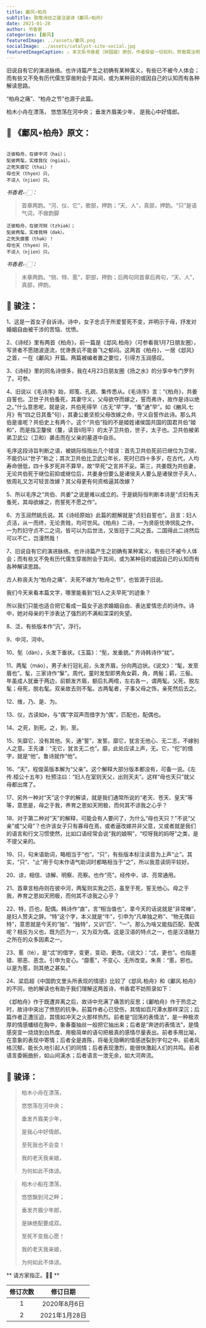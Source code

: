 ```yaml
---
title: 鄘风∘柏舟
subTitle: 致敬诗经之骏注骏译《鄘风∘柏舟》 
date: 2021-01-28 
author: 书香君
categories: [鄘风]
featuredImage: ../assets/鄘风.png
socialImage: ../assets/catalyst-site-social.jpg
featuredImageCaption: ⚠️️ 本文系书香君（钟国骏）原创，作者保留一切权利，转载需注明出处。
---
```


旧说自有它的演进脉络。也许诗篇产生之初确有某种寓义，有些已不被今人体会；而有些又不免有历代儒生穿凿附会于其间，或为某种目的或因自己的认知而有各种解读思路。

“柏舟之痛”、“柏舟之节”也源于此篇。

柏木小舟在漂荡，
悠悠荡在河中央；
垂发齐眉美少年，
是我心中好情郎。

## 🌼 《鄘风∘柏舟》原文：
```

泛彼柏舟，在彼中河（hai）；
髧彼两髦，实维我仪（ngiai）。
之死矢靡它（thai）！
母也天（thyen）只，
不谅人（njien）只。

```
*书香君👉🏻：* 

> 首章两韵。“河、仪、它”，歌部，押韵；“天、人”，真部，押韵。“只”是语气词，不做韵脚

```
泛彼柏舟，在彼河侧（tzhiək）；
髧彼两髦，实维我特（dək）。
之死矢靡慝（thək）！
母也天（thyen）只，
不谅人（njien）只。

```
*书香君👉🏻：* 

> 末章两韵。“侧、特、慝”，职部，押韵；后两句同首章后两句，“天、人”，真部，押韵。

## 🍁️ 骏注：

1、这是一首女子自诉诗。诗中，女子忠贞于所爱誓死不变，并明示于母，抒发对婚姻自由被干涉的苦恼、忧愤。

2、《诗经》里有两首《柏舟》，前一篇是《邶风.柏舟》（可参看我1月7日朋友圈），写贤者不愿随波逐流，忧谗畏讥不能奋飞之郁闷。这两首《柏舟》，一居《邶风》之首，一在《鄘风》开篇。两篇被编者置之要位，引得方玉润感叹。

3、《诗经》里的同名诗很多，我在4月23日朋友圈《扬之水》的分享中专门罗列了。可参。

4、旧说以《毛诗序》始，郑笺、孔疏、集传悉从。《毛诗序》言：“《柏舟》，共姜自誓也。卫世子共伯蚤死，其妻守义，父母欲夺而嫁之，誓而弗许，故作是诗以绝之。”什么意思呢，就是说，共伯死得早（古无“早”字，“蚤”通“早”。如《豳风.七月》有“四之日其蚤”句），其妻公姜坚拒父母改嫁之命，守义自誓作此诗。那么共伯是谁呢？共伯史上有两个。这个“共伯”指的不是姬姓诸侯国共国的国君共伯“姬和”，而是指卫釐侯（釐，读音li阳平）的太子卫共伯，世子，太子也。卫共伯被弟弟卫武公（卫和）袭击而在父亲的墓道中自杀。

毛序这段诗旨判断之语，被姚际恒指出几个错误：首先卫共伯死前已继位为卫侯，不能仍以“世子”称之；其次卫共伯比卫武公年长，死时已四十多岁，在古代，人均寿命很低，四十多岁死并不算早，故“早死”之言并不妥。第三，共姜既为共伯妻，无论共伯死于继位前抑或继位后，共姜身份要么是诸侯夫人要么是诸侯世子夫人，依周礼又怎可轻言改嫁？其父母更有何资格逼其改嫁？

5、所以毛序之“共伯、共姜”之说是难以成立的。于是姚际恒判断本诗是“贞妇有夫蚤死，其母欲嫁之，而誓死不愿之作”。

6、方玉润然姚氏说。其《诗经原始》此篇的题解就是“贞妇自誓也”。且言：妇人贞洁，从一而终，无论贵贱，均可世风。《柏舟》二诗，一为贤臣忧谗悯乱之作，一为烈妇守贞不二之词，皆可以为后世法，又皆冠于二风之首。二国得此二诗然后可以不亡，岂漫然哉！

7、旧说自有它的演进脉络。也许诗篇产生之初确有某种寓义，有些已不被今人体会；而有些又不免有历代儒生穿凿附会于其间，或为某种目的或因自己的认知而有各种解读思路。

古人称丧夫为“柏舟之痛”、夫死不嫁为“柏舟之节”，也皆源于旧说。

我们今天来看本篇文字，哪里能看到“妇人之夫早死”的迹象？

所以我们只能也适合把它看成一篇女子追求婚姻自由、表达爱情忠贞的诗作。诗中，她对母亲的干涉表达了强烈的不满和深深的失望。

8、泛，有些版本作“汎”。浮行。

9、中河，河中。

10、髧（dàn），头发下垂状。《玉篇》：“髧，发垂貌。” 齐诗韩诗作“紞”。

11、两髦（máo），男子未行冠礼前，头发齐眉，分向两边状。《说文》：“髦，发至眉也”。髦，三家诗作“髳”。周代，童时发型即男角女羁，角，两髻；羁，三髻。年虽成人犹垂于两边，前额发齐眉，额后扎两绺，左右各一，谓两髦。父死，脱左髦；母死，脱右髦。双亲故去则不髦。古两髦者，子事父母之饰，亲死然后去之。

12、维，乃、是、为。

13、仪，古读如e，与“偶”字双声而借字为“偶”，匹配也，配偶也。

14、之死，到死。之，到，至。

15、矢靡它，没有其他。矢，通“誓”，发誓。靡它，犹言无他心、无二志，不嫁别人之意。王先谦：“无它，犹言无二也”。靡，此处应读上声，无。它，“佗”的借字，就是“他”。鲁诗就作“他”。

16、“天”，程俊英版本解为“父亲”。这个解释大部分版本都没有，可备一说。《左传.桓公十五年》杜预注曰：“妇人在室则天父，出则天夫”。这样“母也天只”就父母都出席了。

17、另外一种对“天”这个字的解读，就是我们通常所说的“老天、苍天、皇天”等等，意思是，母之于我，养育之恩如天罔极，而何其不谅我之心乎？

18、对于第二种对“天”的解释，可能会有人要问了，为什么“母也天只？”不说“父亲”或“父母”？也许该女子只有寡母在焉，或者逼改嫁并非父意，又或者就是我们的语言和行文习惯使然，比如口语经常会说“我的娘啊”，“哎呀我的妈呀”之类，是不提父亲的。

19、只，句末语助词，略相当于“也”。“只”，有些版本标注读音为上声“止”。其实，“只”、“止”用于句末作语气助词时都略相当于“之”，所以我意读阴平较好。

20、谅，相信、谅解、明察、亮察。也作“亮”。经传中，谅、亮常通用。

21、首章言柏舟则在彼中河，两髦则实我之匹，虽至于死，誓无他心。母之于我，养育之恩如天罔极，而何其不谅我之心乎？

22、特，匹也，配偶。韩诗作“直”，言“相当值也”。拿今天的话说就是“非常棒”，是妇人赞夫之辞。“特”这个字，本义就是“牛”，引申为“凡单独之称”、“物无偶曰特”，意思就是今天的“独”、“独特”，又训“匹”、“一”。那么为啥又能指匹配、配偶呢？相反为义也，既为匹为一，又为双为偶。这是汉语的特点之一，也是汉语魅力之所在的众多因素之一。

23、慝（tè），是“忒”的借字，变更，变动，更改。《说文》：“忒，更也”。也指差错、邪恶、恶念。引申为变心。“靡慝”，不变心、无所改变。朱熹：“慝，邪也。以是为慝，则其绝之甚矣。”

24、梁启超《中国韵文里头所表现的情感》比较了《邶风.柏舟》和《鄘风.柏舟》的不同，他的解读也有助于我们理解这两首诗，书香君不妨照录如下：

《邶柏舟》作于既遭弃离之后，故诗中充满了痛苦的反思；《鄘柏舟》作于热恋之时，故诗中突出了愤怒的抗争。前篇作者心已受伤，其情如百尺潭水那样深沉；后篇作者正遭压迫，其情如冲天之火那样热烈。前者是“回荡的表情法”，是一种极浓厚的情感蟠结在胸中，象春蚕抽丝一般把它抽出来；后者是“奔迸的表情法”，是情感突变一烧烧到白热度、用极简单的语句把极真的感情尽量表出。前者多用比喻，在意象的表现中寄情；后者全是直陈，将毫无隐瞒的情感迸裂到字句之中。前者风格沉郁，能长久地引起人们的同情；后者表现激烈，能很快激起人们的共鸣。前者语言委婉曲折，如山间溪水；后者语言一泄无余，如大河奔流。

## 🍁️ 骏译：

> 柏木小舟在漂荡，
> 
> 悠悠荡在河中央；
> 
> 垂发齐眉美少年，
> 
> 是我心中好情郎。
> 
> 至死我也不会变！
> 
> 我的老天我亲娘，
> 
> 为何如此不体谅。

> 柏木小船在漂荡，
> 
> 悠悠飘到河之畔；
> 
> 垂发齐眉少年郎，
> 
> 是妹绝配要成双。
> 
> 至死不变我心愿！
> 
> 我的老天我亲娘，
> 
> 为何如此不体谅。

** 请方家指正。🙏🏻 **

| 修订次数      | 修订日期 | 
|   :----: |    :----:   | 
| 1    | 2020年8月6日       | 
| 2    | 2021年1月28日       | 
